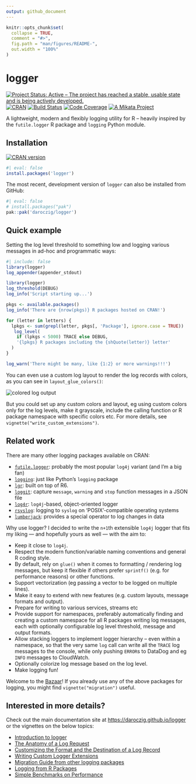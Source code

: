 ```yaml
---
output: github_document
---
```


<!-- README.md is generated from README.Rmd. Please edit that file -->

```r
knitr::opts_chunk$set(
  collapse = TRUE,
  comment = "#>",
  fig.path = "man/figures/README-",
  out.width = "100%"
)
```

# logger

<!-- badges: start -->
[![Project Status: Active – The project has reached a stable, usable state and is being actively developed.](https://www.repostatus.org/badges/latest/active.svg)](https://www.repostatus.org/#active) [![CRAN](https://www.r-pkg.org/badges/version/logger)](https://cran.r-project.org/package=logger) [![Build Status](https://github.com/daroczig/logger/workflows/R-CMD-check/badge.svg)](https://github.com/daroczig/logger/actions) [![Code Coverage](https://codecov.io/gh/daroczig/logger/branch/master/graph/badge.svg)](https://app.codecov.io/gh/daroczig/logger) [![A Mikata Project](https://mikata.dev/img/badge.svg)](https://mikata.dev)
<!-- badges: end -->

A lightweight, modern and flexibly logging utility for R -- heavily inspired by the `futile.logger` R package and `logging` Python module.

## Installation

[![CRAN version](https://www.r-pkg.org/badges/version-ago/logger)](https://cran.r-project.org/package=logger)

```r
#| eval: false
install.packages('logger')
```

The most recent, development version of `logger` can also be installed from GitHub:

```r
#| eval: false
# install.packages("pak")
pak::pak('daroczig/logger')
```

## Quick example

Setting the log level threshold to something low and logging various messages in ad-hoc and programmatic ways:

```r
#| include: false
library(logger)
log_appender(appender_stdout)
```

```r
library(logger)
log_threshold(DEBUG)
log_info('Script starting up...')

pkgs <- available.packages()
log_info('There are {nrow(pkgs)} R packages hosted on CRAN!')

for (letter in letters) {
  lpkgs <- sum(grepl(letter, pkgs[, 'Package'], ignore.case = TRUE))
   log_level(
    if (lpkgs < 5000) TRACE else DEBUG,
    '{lpkgs} R packages including the {shQuote(letter)} letter'
  )
}

log_warn('There might be many, like {1:2} or more warnings!!!')
```

You can even use a custom log layout to render the log records with colors, as you can see in `layout_glue_colors()`:

<img src="man/figures/colors.png" alt="colored log output">

But you could set up any custom colors and layout, eg using custom colors only for the log levels, make it grayscale, include the calling function or R package namespace with specific colors etc. For more details, see `vignette("write_custom_extensions")`.

## Related work

There are many other logging packages available on CRAN:

- [`futile.logger`](https://cran.r-project.org/package=futile.logger): probably the most popular `log4j` variant (and I'm a big fan)
- [`logging`](https://cran.r-project.org/package=logging): just like Python's `logging` package
- [`lgr`](https://cran.r-project.org/package=lgr): built on top of R6.
- [`loggit`](https://cran.r-project.org/package=loggit): capture `message`, `warning` and `stop` function messages in a JSON file
- [`log4r`](https://cran.r-project.org/package=log4r): `log4j`-based, object-oriented logger
- [`rsyslog`](https://cran.r-project.org/package=rsyslog): logging to `syslog` on 'POSIX'-compatible operating systems
- [`lumberjack`](https://cran.r-project.org/package=lumberjack): provides a special operator to log changes in data

Why use logger? I decided to write the `n+1`th extensible `log4j` logger that fits my liking --- and hopefully yours as well --- with the aim to:

- Keep it close to `log4j`.
- Respect the modern function/variable naming conventions and general R coding style.
- By default, rely on `glue()` when it comes to formatting / rendering log messages, but keep it flexible if others prefer `sprintf()` (e.g. for performance reasons) or other functions.
- Support vectorization (eg passing a vector to be logged on multiple lines).
- Make it easy to extend with new features (e.g. custom layouts, message formats and output).
- Prepare for writing to various services, streams etc
- Provide support for namespaces, preferably automatically finding and creating a custom namespace for all R packages writing log messages, each with optionally configurable log level threshold, message and output formats.
- Allow stacking loggers to implement logger hierarchy -- even within a namespace, so that the very same `log` call can write all the `TRACE` log messages to the console, while only pushing `ERROR`s to DataDog and eg `INFO` messages to CloudWatch.
- Optionally colorize log message based on the log level.
- Make logging fun!

Welcome to the [Bazaar](https://en.wikipedia.org/wiki/The_Cathedral_and_the_Bazaar)! If you already use any of the above packages for logging, you might find `vignette("migration")` useful.

::: .pkgdown-hide

## Interested in more details?

Check out the main documentation site at <https://daroczig.github.io/logger> or the vignettes on the below topics:

* [Introduction to logger](https://daroczig.github.io/logger/articles/Intro.html)
* [The Anatomy of a Log Request](https://daroczig.github.io/logger/articles/anatomy.html)
* [Customizing the Format and the Destination of a Log Record](https://daroczig.github.io/logger/articles/customize_logger.html)
* [Writing Custom Logger Extensions](https://daroczig.github.io/logger/articles/write_custom_extensions.html)
* [Migration Guide from other logging packages](https://daroczig.github.io/logger/articles/migration.html)
* [Logging from R Packages](https://daroczig.github.io/logger/articles/r_packages.html)
* [Simple Benchmarks on Performance](https://daroczig.github.io/logger/articles/performance.html)

:::
